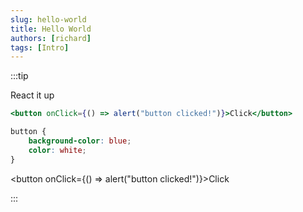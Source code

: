 ```yaml
---
slug: hello-world
title: Hello World
authors: [richard]
tags: [Intro]
---
```


:::tip

React it up

```jsx jstitle="JS"
<button onClick={() => alert("button clicked!")}>Click</button>
```

```css jstitle="CSS"
button {
	background-color: blue;
	color: white;
}
```

<button onClick={() => alert("button clicked!")}>Click</button>

:::
